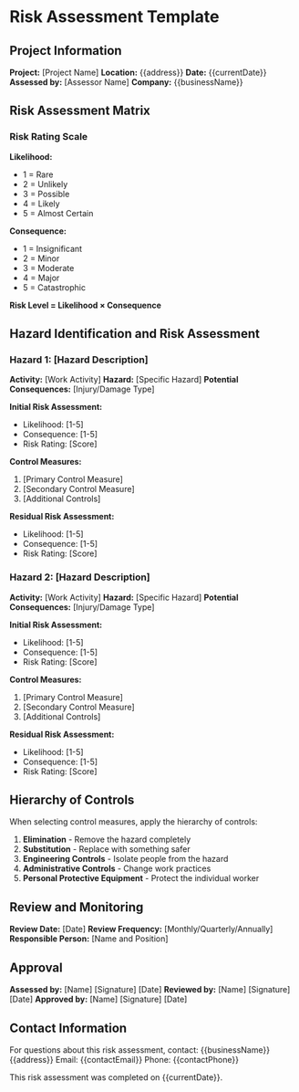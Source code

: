 # Risk Assessment Template

## Project Information

**Project:** [Project Name]
**Location:** {{address}}
**Date:** {{currentDate}}
**Assessed by:** [Assessor Name]
**Company:** {{businessName}}

## Risk Assessment Matrix

### Risk Rating Scale

**Likelihood:**
- 1 = Rare
- 2 = Unlikely  
- 3 = Possible
- 4 = Likely
- 5 = Almost Certain

**Consequence:**
- 1 = Insignificant
- 2 = Minor
- 3 = Moderate
- 4 = Major
- 5 = Catastrophic

**Risk Level = Likelihood × Consequence**

## Hazard Identification and Risk Assessment

### Hazard 1: [Hazard Description]

**Activity:** [Work Activity]
**Hazard:** [Specific Hazard]
**Potential Consequences:** [Injury/Damage Type]

**Initial Risk Assessment:**
- Likelihood: [1-5]
- Consequence: [1-5]
- Risk Rating: [Score]

**Control Measures:**
1. [Primary Control Measure]
2. [Secondary Control Measure]
3. [Additional Controls]

**Residual Risk Assessment:**
- Likelihood: [1-5]
- Consequence: [1-5]
- Risk Rating: [Score]

### Hazard 2: [Hazard Description]

**Activity:** [Work Activity]
**Hazard:** [Specific Hazard]
**Potential Consequences:** [Injury/Damage Type]

**Initial Risk Assessment:**
- Likelihood: [1-5]
- Consequence: [1-5]
- Risk Rating: [Score]

**Control Measures:**
1. [Primary Control Measure]
2. [Secondary Control Measure]
3. [Additional Controls]

**Residual Risk Assessment:**
- Likelihood: [1-5]
- Consequence: [1-5]
- Risk Rating: [Score]

## Hierarchy of Controls

When selecting control measures, apply the hierarchy of controls:

1. **Elimination** - Remove the hazard completely
2. **Substitution** - Replace with something safer
3. **Engineering Controls** - Isolate people from the hazard
4. **Administrative Controls** - Change work practices
5. **Personal Protective Equipment** - Protect the individual worker

## Review and Monitoring

**Review Date:** [Date]
**Review Frequency:** [Monthly/Quarterly/Annually]
**Responsible Person:** [Name and Position]

## Approval

**Assessed by:** [Name] [Signature] [Date]
**Reviewed by:** [Name] [Signature] [Date]
**Approved by:** [Name] [Signature] [Date]

## Contact Information

For questions about this risk assessment, contact:
{{businessName}}
{{address}}
Email: {{contactEmail}}
Phone: {{contactPhone}}

This risk assessment was completed on {{currentDate}}.
